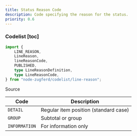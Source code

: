 ```yaml
---
title: Status Reason Code
description: Code specifying the reason for the status.
priority: 0.6
---
```


### Codelist [toc]

```ts
import {
	LINE_REASON,
	LineReason,
	lineReasonCode,
	PUBLISHED,
	type LineReasonDefinition,
	type LineReasonCode,
} from "node-zugferd/codelist/line-reason";

```

<div className="w-fit">
<Link href="https://github.com/jslno/node-zugferd/blob/main/packages/node-zugferd/scripts/codelists/line-reason/output.xml" rel="noreferrer noopener" target="_blank">
Source
</Link>
</div>

<table className="[&_*>_*]:mt-0! [&_*>_*]:mb-0!">
<colgroup>
<col />
<col />
</colgroup>
<thead>
<tr>
<th>
Code
</th>
<th>
Description
</th>
</tr>
</thead>
<tbody>
<tr>
<td>
<code>DETAIL</code>
</td>
<td>
Regular item position (standard case)
</td>
</tr>
<tr>
<td>
<code>GROUP</code>
</td>
<td>
Subtotal or group
</td>
</tr>
<tr>
<td>
<code>INFORMATION</code>
</td>
<td>
For information only
</td>
</tr>
</tbody>
</table>
